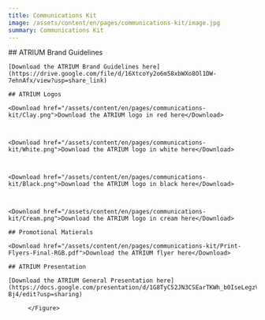 ```yaml
---
title: Communications Kit
image: /assets/content/en/pages/communications-kit/image.jpg
summary: Communications Kit
---
```

<Grid variant="two-columns">
  <GridItem>
    ## ATRIUM Brand Guidelines

    [Download the ATRIUM Brand Guidelines here](https://drive.google.com/file/d/16XtcoYy2o6m58xbWXo8Ol1DW-7ehnAfx/view?usp=share_link)

    ## ATRIUM Logos

    <Download href="/assets/content/en/pages/communications-kit/Clay.png">Download the ATRIUM logo in red here</Download>



    <Download href="/assets/content/en/pages/communications-kit/White.png">Download the ATRIUM logo in white here</Download>



    <Download href="/assets/content/en/pages/communications-kit/Black.png">Download the ATRIUM logo in black here</Download>



    <Download href="/assets/content/en/pages/communications-kit/Cream.png">Download the ATRIUM logo in cream here</Download>

    ## Promotional Matierals

    <Download href="/assets/content/en/pages/communications-kit/Print-Flyers-Final-RGB.pdf">Download the ATRIUM flyer here</Download>

    ## ATRIUM Presentation

    [Download the ATRIUM General Presentation here](https://docs.google.com/presentation/d/1G8TyC52JN3CSEarTKWh_b0IseLegzVL0n0LLkmN-Bj4/edit?usp=sharing)
  </GridItem>

  <GridItem>
    <Figure href="/assets/content/en/pages/communications-kit/Print-Flyers-Final-RGB-bilder-1.jpg">

    </Figure>
  </GridItem>
</Grid>
